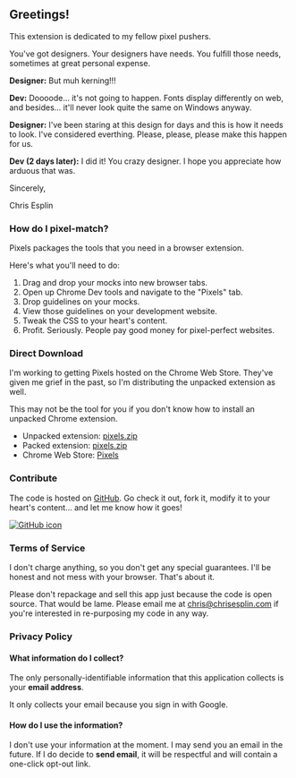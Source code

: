 ## Greetings!

This extension is dedicated to my fellow pixel pushers.

You've got designers. Your designers have needs. You fulfill those needs, sometimes at great personal expense.

**Designer:** But muh kerning!!!

**Dev:** Doooode... it's not going to happen. Fonts display differently on web, and besides... it'll never look quite the same on Windows anyway.

**Designer:** I've been staring at this design for days and this is how it needs to look. I've considered everthing. Please, please, please make this happen for us.

**Dev (2 days later):** I did it! You crazy designer. I hope you appreciate how arduous that was.

Sincerely,

Chris Esplin

### How do I pixel-match?

Pixels packages the tools that you need in a browser extension.

Here's what you'll need to do:

1. Drag and drop your mocks into new browser tabs.
1. Open up Chrome Dev tools and navigate to the "Pixels" tab.
1. Drop guidelines on your mocks.
1. View those guidelines on your development website.
1. Tweak the CSS to your heart's content.
1. Profit. Seriously. People pay good money for pixel-perfect websites.

### Direct Download

I'm working to getting Pixels hosted on the Chrome Web Store. They've given me grief in the past, so I'm distributing the unpacked extension as well.

This may not be the tool for you if you don't know how to install an unpacked Chrome extension.

- Unpacked extension: [pixels.zip](/extension/pixels.zip)
- Packed extension: [pixels.zip](/extension/pixels.crx)
- Chrome Web Store: [Pixels](https://chrome.google.com/webstore/detail/pixels/ibjfclodnfhjfighgdglngeaepomnamk?hl=en)

### Contribute

The code is hosted on [GitHub](https://github.com/deltaepsilon/pixels). Go check it out, fork it, modify it to your heart's content... and let me know how it goes!

[![GitHub icon](/images/logos/github-120.png)](https://gitlab.com/deltaepsilon/pixels)

### Terms of Service

I don't charge anything, so you don't get any special guarantees. I'll be honest and not mess with your browser. That's about it.

Please don't repackage and sell this app just because the code is open source. That would be lame. Please email me at [chris@chrisesplin.com](mailto:chris@chrisesplin.com) if you're interested in re-purposing my code in any way.

### Privacy Policy

#### What information do I collect?

The only personally-identifiable information that this application collects is your **email address**.

It only collects your email because you sign in with Google.

#### How do I use the information?

I don't use your information at the moment. I may send you an email in the future. If I do decide to **send email**, it will be respectful and will contain a one-click opt-out link.
